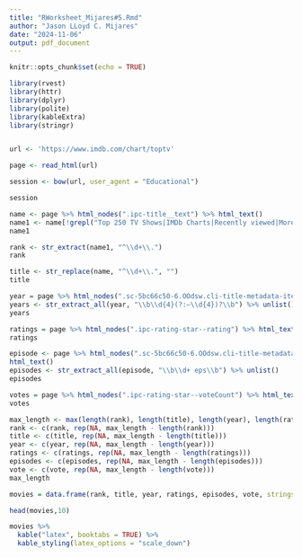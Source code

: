 ```yaml
---
title: "RWorksheet_Mijares#5.Rmd"
author: "Jason LLoyd C. Mijares"
date: "2024-11-06"
output: pdf_document
---
```


```r
knitr::opts_chunk$set(echo = TRUE)
```

```r
library(rvest)
library(httr)
library(dplyr)
library(polite)
library(kableExtra)
library(stringr)


url <- 'https://www.imdb.com/chart/toptv'

page <- read_html(url)

session <- bow(url, user_agent = "Educational")

session
```
```r
name <- page %>% html_nodes(".ipc-title__text") %>% html_text()
name1 <- name[!grepl("Top 250 TV Shows|IMDb Charts|Recently viewed|More to explore", name, ignore.case = TRUE)]
name1
```
```r
rank <- str_extract(name1, "^\\d+\\.")
rank
```


```r
title <- str_replace(name, "^\\d+\\.", "")
title
```


```r
year = page %>% html_nodes(".sc-5bc66c50-6.OOdsw.cli-title-metadata-item") %>% html_text()
years <- str_extract_all(year, "\\b\\d{4}(?:–\\d{4})?\\b") %>% unlist()
years
```


```r
ratings = page %>% html_nodes(".ipc-rating-star--rating") %>% html_text()
ratings
```


```r
episode <- page %>% html_nodes(".sc-5bc66c50-6.OOdsw.cli-title-metadata-item") %>%
html_text()
episodes <- str_extract_all(episode, "\\b\\d+ eps\\b") %>% unlist()
episodes
```

```r
votes = page %>% html_nodes(".ipc-rating-star--voteCount") %>% html_text()
votes
```
```r
max_length <- max(length(rank), length(title), length(year), length(ratings), length(episodes), length(votes))
rank <- c(rank, rep(NA, max_length - length(rank)))
title <- c(title, rep(NA, max_length - length(title)))
year <- c(year, rep(NA, max_length - length(year)))
ratings <- c(ratings, rep(NA, max_length - length(ratings)))
episodes <- c(episodes, rep(NA, max_length - length(episodes)))
vote <- c(vote, rep(NA, max_length - length(vote)))
max_length
```
```r
movies = data.frame(rank, title, year, ratings, episodes, vote, stringsAsFactors = FALSE)

head(movies,10)

movies %>%
  kable("latex", booktabs = TRUE) %>%
  kable_styling(latex_options = "scale_down")
```

